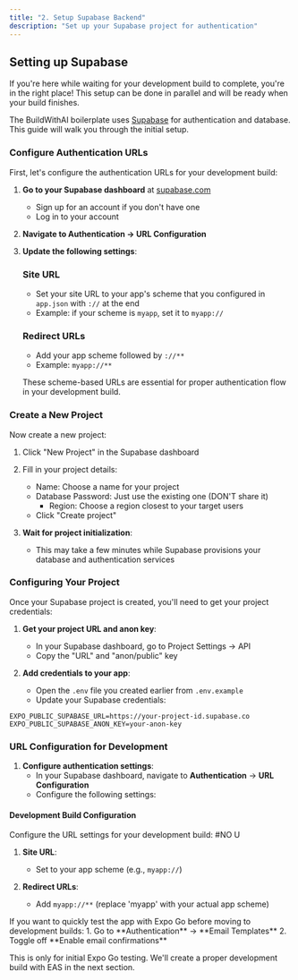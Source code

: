 ```yaml
---
title: "2. Setup Supabase Backend"
description: "Set up your Supabase project for authentication"
---
```


## Setting up Supabase

<Note>
  If you're here while waiting for your development build to complete, you're in the right place! This setup can be done in parallel and will be ready when your build finishes.
</Note>

The BuildWithAI boilerplate uses [Supabase](https://supabase.com/) for authentication and database. This guide will walk you through the initial setup.

### Configure Authentication URLs

First, let's configure the authentication URLs for your development build:

1. **Go to your Supabase dashboard** at [supabase.com](https://database.new)
   - Sign up for an account if you don't have one
   - Log in to your account

2. **Navigate to Authentication → URL Configuration**

3. **Update the following settings**:

   ### Site URL
   - Set your site URL to your app's scheme that you configured in `app.json` with `://` at the end
   - Example: if your scheme is `myapp`, set it to `myapp://`

   ### Redirect URLs
   - Add your app scheme followed by `://**`
   - Example: `myapp://**`

   These scheme-based URLs are essential for proper authentication flow in your development build.

### Create a New Project

Now create a new project:

1. Click "New Project" in the Supabase dashboard
2. Fill in your project details:
   - Name: Choose a name for your project
   - Database Password: Just use the existing one (DON'T share it)
     - Region: Choose a region closest to your target users
   - Click "Create project"

3. **Wait for project initialization**:
   - This may take a few minutes while Supabase provisions your database and authentication services

### Configuring Your Project

Once your Supabase project is created, you'll need to get your project credentials:

1. **Get your project URL and anon key**:
   - In your Supabase dashboard, go to Project Settings → API
   - Copy the "URL" and "anon/public" key

2. **Add credentials to your app**:
   - Open the `.env` file you created earlier from `.env.example`
   - Update your Supabase credentials:

```
EXPO_PUBLIC_SUPABASE_URL=https://your-project-id.supabase.co
EXPO_PUBLIC_SUPABASE_ANON_KEY=your-anon-key
```

### URL Configuration for Development

1. **Configure authentication settings**:
   - In your Supabase dashboard, navigate to **Authentication** → **URL Configuration**
   - Configure the following settings:

#### Development Build Configuration

Configure the URL settings for your development build: #NO U

1. **Site URL**: 
   - Set to your app scheme (e.g., `myapp://`)

2. **Redirect URLs**:
   - Add `myapp://**` (replace 'myapp' with your actual app scheme)

<Tip>
  If you want to quickly test the app with Expo Go before moving to development builds:
  1. Go to **Authentication** → **Email Templates**
  2. Toggle off **Enable email confirmations**
  
  This is only for initial Expo Go testing. We'll create a proper development build with EAS in the next section.
</Tip>
